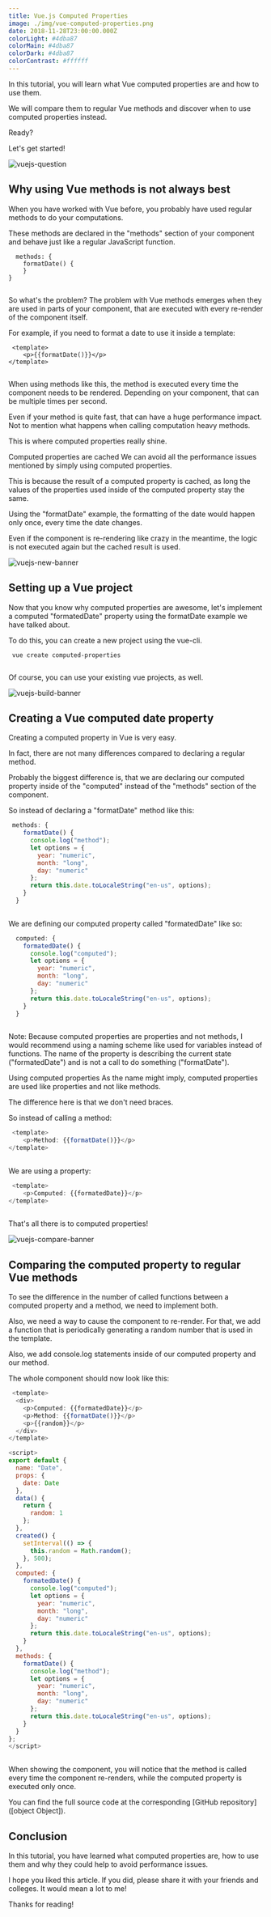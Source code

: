 ```yaml
---
title: Vue.js Computed Properties
image: ./img/vue-computed-properties.png
date: 2018-11-28T23:00:00.000Z
colorLight: #4dba87
colorMain: #4dba87
colorDark: #4dba87
colorContrast: #ffffff
---
```

In this tutorial, you will learn what Vue computed properties are and how to use them.

We will compare them to regular Vue methods and discover when to use computed properties instead.

Ready?

Let's get started!

![vuejs-question](./img/vuejs-question.png)
## Why using Vue methods is not always best 

When you have worked with Vue before, you probably have used regular methods to do your computations.

These methods are declared in the "methods" section of your component and behave just like a regular JavaScript function.

```
  methods: {
    formatDate() {
	}
}
 
 ``` 
So what's the problem?
The problem with Vue methods emerges when they are used in parts of your component, that are executed with every re-render of the component itself.

For example, if you need to format a date to use it inside a template: 

```
 <template>
    <p>{{formatDate()}}</p>
</template>
 
 ``` 
When using methods like this, the method is executed every time the component needs to be rendered. Depending on your component, that can be multiple times per second.

Even if your method is quite fast, that can have a huge performance impact. Not to mention what happens when calling computation heavy methods.

This is where computed properties really shine.

Computed properties are cached
We can avoid all the performance issues mentioned by simply using computed properties.

This is because the result of a computed property is cached, as long the values of the properties used inside of the computed property stay the same.

Using the "formatDate" example, the formatting of the date would happen only once, every time the date changes.

Even if the component is re-rendering like crazy in the meantime, the logic is not executed again but the cached result is used.


![vuejs-new-banner](./img/vuejs-new-banner.png)
## Setting up a Vue project 

Now that you know why computed properties are awesome, let's implement a computed "formatedDate" property using the formatDate example we have talked about.

To do this, you can create a new project using the vue-cli.

```
 vue create computed-properties
 
 ``` 
Of course, you can use your existing vue projects, as well.

![vuejs-build-banner](./img/vuejs-build-banner.png)
## Creating a Vue computed date property 

Creating a computed property in Vue is very easy.

In fact, there are not many differences compared to declaring a regular method.

Probably the biggest difference is, that we are declaring our computed property inside of the "computed" instead of the "methods" section of the component.

So instead of declaring a "formatDate" method like this:

```javascript title=src/components/Date.vue
 methods: {
    formatDate() {
      console.log("method");
      let options = {
        year: "numeric",
        month: "long",
        day: "numeric"
      };
      return this.date.toLocaleString("en-us", options);
    }
  }
 
 ``` 
We are defining our computed property called "formatedDate" like so:

```javascript title=src/components/Date.vue
  computed: {
    formatedDate() {
      console.log("computed");
      let options = {
        year: "numeric",
        month: "long",
        day: "numeric"
      };
      return this.date.toLocaleString("en-us", options);
    }
  }
 
 ``` 
Note: Because computed properties are properties and not methods, I would recommend using a naming scheme like used for variables instead of functions. The name of the property is describing the current state ("formatedDate") and is not a call to do something ("formatDate").

Using computed properties
As the name might imply, computed properties are used like properties and not like methods.

The difference here is that we don't need braces.

So instead of calling a method:

```javascript title=src/components/Date.vue
 <template>
    <p>Method: {{formatDate()}}</p>
</template>
 
 ``` 
We are using a property:

```javascript title=src/components/Date.vue
 <template>
    <p>Computed: {{formatedDate}}</p>
</template>
 
 ``` 
That's all there is to computed properties!

![vuejs-compare-banner](./img/vuejs-compare-banner.png)
## Comparing the computed property to regular Vue methods 

To see the difference in the number of called functions between a computed property and a method,  we need to implement both.

Also, we need a way to cause the component to re-render. For that, we add a function that is periodically generating a random number that is used in the template.

Also, we add console.log statements inside of our computed property and our method. 

The whole component should now look like this:

```javascript title=src/components/Date.vue
 <template>
  <div>
    <p>Computed: {{formatedDate}}</p>
    <p>Method: {{formatDate()}}</p>
    <p>{{random}}</p>
  </div>
</template>

<script>
export default {
  name: "Date",
  props: {
    date: Date
  },
  data() {
    return {
      random: 1
    };
  },
  created() {
    setInterval(() => {
      this.random = Math.random();
    }, 500);
  },
  computed: {
    formatedDate() {
      console.log("computed");
      let options = {
        year: "numeric",
        month: "long",
        day: "numeric"
      };
      return this.date.toLocaleString("en-us", options);
    }
  },
  methods: {
    formatDate() {
      console.log("method");
      let options = {
        year: "numeric",
        month: "long",
        day: "numeric"
      };
      return this.date.toLocaleString("en-us", options);
    }
  }
};
</script>
 
 ``` 
When showing the component, you will notice that the method is called every time the component re-renders, while the computed property is executed only once.

You can find the full source code at the corresponding [GitHub repository]([object Object]).

## Conclusion 

In this tutorial, you have learned what computed properties are, how to use them and why they could help to avoid performance issues.

I hope you liked this article. If you did, please share it with your friends and colleges. It would mean a lot to me!

Thanks for reading! 
